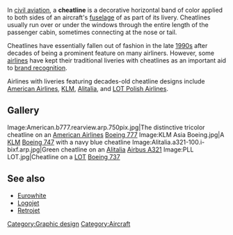 In [[civil aviation]], a '''cheatline''' is a decorative horizontal band of color applied to both sides of an aircraft's [[fuselage]] of  as part of its livery. Cheatlines usually run over or under the windows through the entire length of the passenger cabin, sometimes connecting at the nose or tail.

Cheatlines have essentially fallen out of fashion in the late [[1990s]] after decades of being a prominent feature on many airliners. However, some [[airline|airlines]] have kept their traditional liveries with cheatlines as an important aid to [[brand recognition]].

Airlines with liveries featuring decades-old cheatline designs include [[American Airlines]], [[KLM]], [[Alitalia]], and [[LOT Polish Airlines]].

== Gallery ==

<gallery>
Image:American.b777.rearview.arp.750pix.jpg|The distinctive tricolor cheatline on an [[American Airlines]] [[Boeing 777]]
Image:KLM Asia Boeing.jpg|A [[KLM]] [[Boeing 747]] with a navy blue cheatline
Image:Alitalia.a321-100.i-bixf.arp.jpg|Green cheatline on an [[Alitalia]] [[Airbus A321]]
Image:PLL LOT.jpg|Cheatline on a [[LOT Polish Airlines|LOT]] [[Boeing 737]]
</gallery>

== See also ==
*[[Eurowhite]]
*[[Logojet]]
*[[Retrojet]]

[[Category:Graphic design]]
[[Category:Aircraft]]